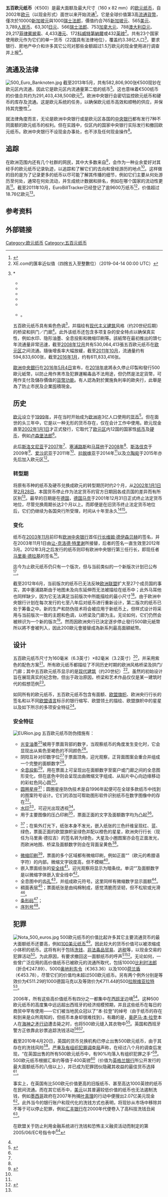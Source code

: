 {{noteTA
|1=zh-hans:欧元;zh-hk:歐羅;zh-tw:歐元;
}}
{{Infobox Cash
|  國家         = [[欧元区|欧元区]]及[[欧洲联盟机构|欧盟机构]]
|  面額         = 五百欧元
|  價值         = 500
|  單位         = 欧元
|  長度         = 160
|  闊度         = 82
|  原材料       = 棉纤维<ref name="Interactive security features">{{cite web|url=http://www.ecb.int/euro/html/security_features.en.html|title=ECB: Security Features|accessdate=2011-10-22|work=European Central Bank|publisher=ecb.int|year=2002|deadurl=yes|archiveurl=https://www.webcitation.org/69xG08QmM?url=http://www.ecb.int/euro/html/security_features.en.html|archivedate=2012-08-16}}</ref>
|  防偽特徵      = [[全息投影|全息投影]]、[[圆圈星座防伪技术|圆圈星座]]、[[水印|水印]]、[[微缩印刷|微缩印刷]]、{{link-en|隐形墨水|Invisible ink|紫外油墨}}、压凸印刷、[[安全线|安全线]]、稠面表层、[[齿孔|齿孔]]、对印数字、[[光学变色油墨|光变油墨]]、[[条形码|条形码]]、[[序列号|序列号]]<ref name="Interactive security features" />
|  年份         = 2002年至今<ref name="Introduction" />
|  正面1        = EUR 500 obverse (2002 issue).jpg
|  正面1圖案     = [[现代主义建筑|现代主义]]窗户<ref name="Banknotes index" />
|  正面1設計師   = {{link-de|罗伯特·卡利纳|Robert Kalina}}<ref name="Design">{{cite web|url=http://www.ecb.int/euro/banknotes/html/design.en.html|title=ECB: Banknotes design|publisher=ECB|work=ECB|accessdate=2011-10-13|date=February 1996|archive-date=2013-05-10|archive-url=https://web.archive.org/web/20130510081134/http://www.ecb.int/euro/banknotes/html/design.en.html|dead-url=no}}</ref>
|  正面1日期     = 1996年12月3日<ref name="Design" />
|  背面1        = EUR 500 reverse (2002 issue).jpg
|  背面1圖案     = [[现代主义建筑|现代主义]]桥梁及及欧洲地图<ref name="Banknotes index" />
|  背面1設計師   = 罗伯特·卡利纳<ref name="Design" />
|  背面1日期     = 1996年12月3日<ref name="Design" />
|}}
'''五百欧元纸币'''（€500）是最大面额及最大尺寸（160 x 82 mm）的[[欧元纸币|欧元纸币]]，自2002年[[欧元|欧元]]（以现金形式）面世以来开始流通<ref>{{cite news|url=http://pqasb.pqarchiver.com/smgpubs/access/97637858.html?dids=97637858:97637858&FMT=ABS&FMTS=ABS:FT&type=current&date=Jan+01%2C+2002&author=Alf+Young%3B+on+Tuesday&pub=The+Herald&desc=Witnessing+a+milestone+in+European+history&pqatl=google|title=Witnessing a milestone in European history|publisher=Back Issue|work=The Herald|date=2002-01-01|accessdate=2011-10-23|first=Alf|last=Young|archive-date=2012-11-08|archive-url=https://web.archive.org/web/20121108044250/http://pqasb.pqarchiver.com/smgpubs/access/97637858.html?dids=97637858:97637858&FMT=ABS&FMTS=ABS:FT&type=current&date=Jan+01,+2002&author=Alf+Young%3B+on+Tuesday&pub=The+Herald&desc=Witnessing+a+milestone+in+European+history&pqatl=google|dead-url=no}}</ref>。它是全球价值第3高[[流通貨幣|流通貨幣]]，僅次於10000[[新加坡元|新加坡元]]與1000[[瑞士法郎|瑞士法郎]]，價值约合765[[新加坡元|新加坡元]]、565[[美元|美元]]、3,789[[人民币|人民币]]、63,301[[日元|日元]]、566[[瑞士法郎|瑞士法郎]]、753[[加拿大元|加拿大元]]、788[[澳大利亞元|澳大利亞元]]、29,217[[菲律賓披索|菲律賓披索]]、4,433[[港元|港元]]、172[[科威特第納爾|科威特第納爾]]或432[[英镑|英镑]]<ref name="Currency exchange">XE.com的匯率近似值（四捨五入至整數位）（2019-04-14 00:00 UTC）</ref>。共有23个国家使用欧元作为它们的单一货币（22国具有法律地位），覆盖约3.38亿人口<ref>* {{cite web |url=http://www.eurocoins.co.uk/andorra.html |title=Andorran Euro Coins |year=2003 |accessdate=2011-10-15 |publisher=Eurocoins.co.uk |work=Eurocoins.co.uk |archive-url=https://www.webcitation.org/69xG0zWU4?url=http://www.eurocoins.co.uk/andorra.html |archive-date=2012-08-16 |dead-url=yes }}
* {{cite web |url=http://www.unmikonline.org/regulations/admdirect/1999/089%20Final%20%20ADE%201999-02.htm |title=By UNMIK administration direction 1999/2 |publisher=Unmikonline.org |date=1999-10-04 |accessdate=2010-05-30 |deadurl=yes |archiveurl=https://web.archive.org/web/20110607234444/http://www.unmikonline.org/regulations/admdirect/1999/089%20Final%20%20ADE%201999-02.htm |archivedate=2011-06-07 }}
* {{cite web |url=http://eur-lex.europa.eu/LexUriServ/LexUriServ.do?uri=OJ:L:2002:142:0059:0073:EN:PDF |title=By monetary agreement between France (acting for the EC) and Monaco |date=2002-05-31 |accessdate=2010-05-30 |archive-date=2013-08-25 |archive-url=https://web.archive.org/web/20130825185516/http://eur-lex.europa.eu/LexUriServ/LexUriServ.do?uri=OJ:L:2002:142:0059:0073:EN:PDF |dead-url=no }}
* {{cite web |url=http://eur-lex.europa.eu/LexUriServ/LexUriServ.do?uri=OJ:C:2001:209:0001:0004:EN:PDF |title=By monetary agreement between Italy (acting for the EC) and San Marino |date=2001-07-27 |accessdate=2010-05-30 |archive-date=2013-08-25 |archive-url=https://web.archive.org/web/20130825201219/http://eur-lex.europa.eu/LexUriServ/LexUriServ.do?uri=OJ:C:2001:209:0001:0004:EN:PDF |dead-url=no }}
* {{cite web |url=http://eur-lex.europa.eu/LexUriServ/LexUriServ.do?uri=OJ:C:2001:299:0001:0004:EN:PDF |title=By monetary agreement between Italy (acting for the EC) and Vatican City |date=2001-10-25 |accessdate=2010-05-30 |archive-date=2013-08-25 |archive-url=https://web.archive.org/web/20130825193029/http://eur-lex.europa.eu/LexUriServ/LexUriServ.do?uri=OJ:C:2001:299:0001:0004:EN:PDF |dead-url=no }}
* {{cite web |url=http://www.ecb.europa.eu/euro/intro/html/map.en.html |title=ECB: Map of euro area 1999 – 2011 |date=2011-01-01 |accessdate=2011-10-27 |work=ECB |publisher=ecb.int |archive-date=2014-03-26 |archive-url=https://web.archive.org/web/20140326154335/http://www.ecb.europa.eu/euro/intro/html/map.en.html |dead-url=no }}
* {{cite web |url=http://epp.eurostat.ec.europa.eu/tgm/table.do?tab=table&language=en&pcode=tps00001&tableSelection=1&footnotes=yes&labeling=labels&plugin=1 |title=Total population as of 1 January |publisher=Epp.eurostat.ec.europa.eu |date=2011-03-11 |accessdate=2011-07-17 |archiveurl=https://web.archive.org/web/20110720161751/http://epp.eurostat.ec.europa.eu/tgm/table.do?tab=table&language=en&pcode=tps00001&tableSelection=1&footnotes=yes&labeling=labels&plugin=1 |archivedate=2011-07-20 |deadurl=no }}</ref>。

五百欧元纸币具有紫色色调<ref name="Banknotes index">{{cite web|url=http://www.ecb.int/euro/banknotes/html/index.en.html|title=ECB: Banknotes|publisher=European Central Bank|work=European Central Bank|year=2002|accessdate=2011-10-13|archive-date=2013-07-29|archive-url=https://web.archive.org/web/20130729021648/http://www.ecb.int/euro/banknotes/html/index.en.html|dead-url=no}}</ref>，并描绘有[[现代主义建筑|现代主义建筑]]风格（约20世纪后期）的桥梁和拱门／门廊<ref name="Banknotes index" />。此外该纸币还包含多项复杂的安全特点以确保真实性，例如水印、隐形油墨、全息投影和微缩印刷等。該紙幣在最初推出的頭七年流通量非常迅速，截至[[2008年|2008年]][[12月|12月]]共有530,064,413張五百欧元纸币在[[欧元区|欧元区]]之间流通。隨後增長率大幅放緩，截至[[2011年|2011年]][[10月|10月]]，流通量约有594,833,600张，截至[[2016年|2016年]][[1月|1月]]，约有611,833,416张。

[[歐洲中央銀行|歐洲中央銀行]]在[[2016年|2016年]][[5月4日|5月4日]]宣布，在[[2018年|2018年]]底將永久停止印製和發行500歐元紙幣，以防止用作黑市及犯罪運輸毒品不法用途，但仍然是法定貨幣，可用作支付及儲存價值的[[貨幣#貨幣的功能|貨幣功能]]。有人認為對於實施負利率的歐央行，此舉是為了防止市民及企業囤積現金。

==历史==
{{rellink|extraclasses=boilerplate seealso noprint|主條目：{{link-en|欧元历史|History of the euro}}}}

[[欧元|欧元]]设立于[[1999年|1999年]]，并在当时开始成为[[欧洲|欧洲]]逾3亿人口使用的[[货币|货币]]<ref name="Introduction">{{cite web|url=http://www.ecb.int/euro/intro/html/index.en.html|title=ECB: Introduction|publisher=ECB|work=ECB|accessdate=2011-10-21 <!--Added by DASHBot-->|archive-date=2013-07-10|archive-url=https://web.archive.org/web/20130710012301/http://www.ecb.int/euro/intro/html/index.en.html|dead-url=no}}</ref>。但在面世的头三年中，它是以一种无形的货币存在，仅在会计工作中使用。欧元现金直至[[2002年|2002年]][[1月1日|1月1日]]才正式發行，它取代了[[欧元区|欧元区]]内12国的国家性[[纸币|纸币]]及[[硬币|硬币]]，例如[[卢森堡法郎|卢森堡法郎]]<ref name="Introduction" />。

此后[[斯洛文尼亚|斯洛文尼亚]]于[[2007年|2007年]]<ref>{{cite web |url=http://ec.europa.eu/economy_finance/focuson/focuson9120_en.htm |title=Slovenia joins the euro area - European Commission |publisher=European Commission |date=2011-06-16 |accessdate=2013-08-06 |deadurl=yes |archiveurl=https://web.archive.org/web/20130911232930/http://ec.europa.eu/economy_finance/focuson/focuson9120_en.htm |archivedate=2013-09-11 }}</ref>、[[塞浦路斯|塞浦路斯]]和[[马耳他|马耳他]]于[[2008年|2008年]]<ref>{{cite news | url=http://news.bbc.co.uk/2/hi/europe/7165622.stm | title=Cyprus and Malta adopt the euro - BBC NEWS | work=BBC News | date=2008-01-01 | agency=British Broadcasting Corporation | accessdate=2013-08-06 | archive-date=2013-09-11 | archive-url=https://web.archive.org/web/20130911135842/http://news.bbc.co.uk/2/hi/europe/7165622.stm | dead-url=no }}</ref>、[[斯洛伐克|斯洛伐克]]于2009年<ref>{{cite news | url=http://www.businessweek.com/stories/2008-12-31/slovakia-joins-decade-old-euro-zonebusinessweek-business-news-stock-market-and-financial-advice | title=Slovakia Joins Decade-Old Euro Zone - Businessweek | work=Bloomberg Businessweek | date=2008-12-31 | agency=Bloomberg | accessdate=2013-08-06 | author=Kubosova, Lucia | archive-date=2020-07-04 | archive-url=https://web.archive.org/web/20200704130230/https://www.bloomberg.com/news/articles/2008-12-31/slovakia-joins-decade-old-euro-zonebusinessweek-business-news-stock-market-and-financial-advice }}</ref>、[[爱沙尼亚|爱沙尼亚]]于2011年<ref>{{cite news | url=http://www.rte.ie/news/2010/0713/133287-euro/ | title=Estonia to join euro zone in 2011 | work=RTÉ News | date=2010-07-13 | agency=Radió Teilifís Éireann | accessdate=2013-08-06 | archive-date=2014-01-01 | archive-url=https://web.archive.org/web/20140101094829/http://www.rte.ie/news/2010/0713/133287-euro/ | dead-url=no }}</ref>、[[拉脱维亚|拉脱维亚]]于2014年<ref name="Latvia Eurozone">{{cite web | url=http://online.wsj.com/article/SB10001424127887324507404578595440293862344.html | title=Latvia Gets Green Light to Join Euro Zone -WSJ.com | publisher=Wall Street Journal | work=Wall Street Journal | date=2013-07-09 | accessdate=2013-07-31 | author1=Van Tartwijk, Maarten | author2=Kaza, Juris | archive-date=2013-08-15 | archive-url=https://web.archive.org/web/20130815050306/http://online.wsj.com/article/SB10001424127887324507404578595440293862344.html | dead-url=no }}</ref>以及[[立陶宛|立陶宛]]于2015年亦先后加入欧元区<ref>{{cite web|url=http://finance.ifeng.com/a/20150119/13439857_0.shtml|title=欧元区里的“穷哥们”|publisher=凤凰网|date=2015-01-19|accessdate=2015-03-02|archive-date=2015-04-02|archive-url=https://web.archive.org/web/20150402144808/http://finance.ifeng.com/a/20150119/13439857_0.shtml|dead-url=no}}</ref>。

===转型期===
将原有币种的纸币及硬币兑换成欧元的转型期历时约2个月，从[[2002年|2002年]][[1月1日|1月1日]]至[[2月28日|2月28日]]。本国货币停止作为法定货币的官方日期因各成员国的差异而有所区别<ref name="Introduction"/>。最早的日期是在[[德国|德国]]，[[德国马克|德国马克]]于2001年12月31日正式终止法定货币地位，尽管兑换周期长达2个月以上。而即便是在旧货币终止法定货币地位后，它们仍继续为各国央行所受理，时间从十年至永久<ref name="Introduction" /><ref>{{cite web | url=http://www.centralbank.ie/about-us/Documents/PRESSKIT%20-%2010th%20anniversary%20of%20the%20euro.pdf | title=Press kit - tenth anniversary of the euro banknotes and coins | publisher=Central Bank of Ireland | work=ECB | year=2011 | accessdate=2012-08-21 | archive-date=2012-11-14 | archive-url=https://web.archive.org/web/20121114220243/http://www.centralbank.ie/about-us/Documents/PRESSKIT%20-%2010th%20anniversary%20of%20the%20euro.pdf | dead-url=no }}</ref>。

===变化===
纸币在[[2003年|2003年]][[11月|11月]]前印有[[欧洲中央银行|欧洲中央银行]]首任[[欧洲中央银行行长|行长]][[维姆·德伊森贝赫|维姆·德伊森贝赫]]的签名，并在2003年11月1日由[[让-克洛德·特里谢|让-克洛德·特里谢]]所接替，后者的签名一直生效至2012年3月。2012年3月之后发行的纸币则印有欧洲中央银行第三任行长，即现任者[[马里奥·德拉基|马里奥·德拉基]]的签名<ref name="Banknotes index" />。

迄今为止欧元纸币仍只有一个版次，但与当前类似的一个新版次计划已公布<ref name="Euro series 2">{{cite web | url=http://www.ecb.int/pub/pdf/other/p041-048_mb200508en.pdf | title=ECB Monthly bulletin- August 2005 - THE EURO BANKNOTES: DEVELOPMENTS AND FUTURE CHALLENGES | publisher=ecb.int | work=ECB | date=2005-08 | accessdate=2012-08-21 | at=pg.43, section 'THE SECOND SERIES OF EURO BANKNOTES' | archive-date=2012-04-17 | archive-url=https://web.archive.org/web/20120417104553/http://www.ecb.int/pub/pdf/other/p041-048_mb200508en.pdf | dead-url=yes }}</ref>。

截至2012年6月，当前版次的纸币已无法反映[[欧洲联盟|欧洲联盟]]扩大至27个成员国的事实，其中塞浦路斯由于地图未及向东延伸而无法被描绘在纸币中；此外马耳他也同样缺少，因为它无法满足当前版次中所能描绘的最小尺寸<ref name="ECBdesign">{{cite web| url = http://www.ecb.europa.eu/euro/banknotes/html/index.en.html#main| title = The Euro: Banknotes: Design elements| accessdate = 2009-07-05| author = European Central Bank| authorlink = 欧洲中央银行| quote = The banknotes show a geographical representation of Europe. It excludes islands of less than 400 square kilometres because high-volume offset printing does not permit the accurate reproduction of small design elements.| archive-date = 2015-11-13| archive-url = https://web.archive.org/web/20151113181600/http://www.ecb.europa.eu/euro/banknotes/html/index.en.html#main| dead-url = no}}</ref>。由于欧洲中央银行计划在每次发行的七至八年后对纸币进行重新设计，第二版次的纸币已处于筹备之中。新的生产和防伪技术将会被应用于新纸币上，但样式设计将采用与当前版次一致的主题和色调，以桥梁及门廊为主。无论如何，它们仍然会被辨识为一个新的版次<ref>{{cite web |url=http://www.dnb.nl/dnb/home?lang=en&id=tcm:47-150696-64 |title=The life cycle of a banknote |publisher=De Nederlandsche Bank |accessdate=2007-08-17 |deadurl=yes |archiveurl=https://web.archive.org/web/20070926234241/http://www.dnb.nl/dnb/home?lang=en&id=tcm%3A47-150696-64 |archivedate=2007-09-26 }}</ref>。然而因欧洲央行已決定逐步停止發行500歐元紙幣所以將不會被列入，因此200歐元會接替成為新系列最高面額紙幣。

==设计==
五百欧元纸币尺寸为160毫米（6.3英寸）×82毫米（3.2英寸）<ref name="Security">{{cite web|url=http://www.ecb.int/euro/banknotes/security/html/index.en.html|title=ECB: Security Features|publisher=ECB|work=ECB|accessdate=2015-03-02|archive-date=2013-08-03|archive-url=https://web.archive.org/web/20130803040453/http://www.ecb.int/euro/banknotes/security/html/index.en.html|dead-url=no}}</ref>，并采用紫色的配色方案<ref name="Security" />。所有欧元纸币都描绘了不同历史时期的欧洲风格桥梁及拱门/门廊；其中五百欧元纸币显示的是[[现代主义建筑|现代建筑]]（约20世纪）<ref name="Security" />。虽然{{link-de|罗伯特·卡利纳|Robert Kalina}}的初始设计旨在展现真实的纪念物，但出于政治原因，桥梁和艺术作品仅仅是某一建筑时代的假想范例<ref>{{cite news|url=http://news.bbc.co.uk/hi/english/static/slideshow/money_talks/slide2.stm|title=Money talks – the new Euro cash|date=1996-12|accessdate=2011-10-13|work=BBC News|publisher=BBC News|archive-date=2011-10-22|archive-url=https://web.archive.org/web/20111022072912/http://news.bbc.co.uk/hi/english/static/slideshow/money_talks/slide2.stm|dead-url=no}}</ref>。

如同所有的欧元纸币，五百欧元纸币包含有面额、[[欧盟旗帜|欧盟旗帜]]、欧洲央行行长的签名和以不同[[欧洲联盟语言|欧盟语言]]标示的银行缩写、欧盟领土的描绘、欧盟旗帜中的星星以及如下所示的多项安全特征<ref name="Banknotes index" />。

===安全特征===
[[File:EURion.jpg|thumb]]
五百欧元纸币防伪措施有：
* [[光学变色油墨|光变油墨]]<ref name="Security" />被用于票面背部的数字，当观察纸币的角度发生变化时，它会显现出从紫色至褐色的不同颜色<ref name="Titling" />。
* 阴阳互补对印数字位<ref name="Security" />于票面顶角，迎光观察，正背面图案会重合并组成一个完整的面额数字<ref name="Look" />。
* [[全息投影|全息投影]]<ref name="Security" />，用在票面上可呈现出在面额数字至窗户或门廊之间的全息图形变化，但在底色中则会呈现出由微缩文字组成、从贴片中心向边缘移动的彩虹色同心圆<ref name="Titling">{{cite web|url=http://www.ecb.int/euro/banknotes/security/tilt/html/index.en.html|title=ECB:Tilt|work=ECB|publisher=ecb.int|date=2002-01-01|accessdate=2011-10-22|deadurl=yes|archiveurl=https://www.webcitation.org/6AZ5kfkQg?url=http://www.ecb.int/euro/banknotes/security/tilt/html/index.en.html|archivedate=2012-09-10|df=}}</ref>。
* [[圆圈星座防伪技术|圆圈星座]]<ref name="Security" />；圆圈星座防伪技术是自1996年起便可在全球多款纸币中找到的图案符号设计。它们的添加可帮助图形软件识别纸币在数字图像中的存在<ref name="Security" />。
* [[水印|水印]]<ref name="Security" />，可迎光出现透视<ref name="Security" />。
* 用于主要图像的压凸印刷<ref name="Security" />，票面正面的文字及面额数字均为凸起<ref name="Feel">{{cite web|url=http://www.ecb.int/euro/banknotes/security/feel/html/index.en.html|title=ECB: Feel|work=ECB|publisher=ecb.int|date=2011-01-01|accessdate=2011-10-22|archive-url=https://web.archive.org/web/20111021234601/http://www.ecb.int/euro/banknotes/security/feel/html/index.en.html|archive-date=2011-10-21|dead-url=yes}}</ref>。
* {{link-en|隐形墨水|Invisible ink|紫外油墨}}<ref name="Security" />；在紫外灯光下，纸张本身不发光，嵌入纸张的三色纤维呈现红、蓝、绿色，票面正面的欧盟旗帜呈绿色并配以橙色的星星，欧洲央行行长（现任为马里奥·德拉吉）的签名转为绿色，大星及小圈图案亦会在正面发光，而欧洲地图、桥梁及面额数字则会在背面呈黄色<ref name="Additional Features">{{cite web|url=http://www.ecb.int/euro/banknotes/security/additional/html/index.en.html|title=ECB: Additional features|work=ECB|publisher=ecb.int|date=2002-01-01|accessdate=2011-10-22|archive-url=https://web.archive.org/web/20111023172924/http://www.ecb.int/euro/banknotes/security/additional/html/index.en.html|archive-date=2011-10-23|dead-url=yes}}</ref>。
* [[微缩印刷|微缩印刷]]<ref name="Security" />，票面的多个区域都有微缩印刷，例如正面“{{lang|el|EYPΩ}}”（欧元的希腊语字符）的内部。微缩文字锐度高，但不模糊<ref name="Additional Features" />。
* 嵌入票面纸张的[[安全线|安全线]]<ref name="Security" />。迎光观察将显示为暗条纹。单词“{{lang|en|EURO}}”及面额数字是以微缩字体嵌入安全线中<ref name="Look">{{cite web|url=http://www.ecb.int/euro/banknotes/security/look/html/index.en.html|title=ECB: Look|work=ECB|publisher=ecb.int|date=2002-01-01|accessdate=2011-10-22|archive-url=https://web.archive.org/web/20111023172929/http://www.ecb.int/euro/banknotes/security/look/html/index.en.html|archive-date=2011-10-23|dead-url=yes}}</ref>。
* 全息图中的[[齿孔|齿孔]]<ref name="Security" />，并组成欧元符号。这里同样有微缩数字显示面额<ref name="Look" />。
* 稠面表层<ref name="Security" />；票面纸张是由纯棉制成，感觉清脆而坚韧，但不松软或光滑<ref name="Feel" />。
* [[条形码|条形码]]<ref name="Security" />；
* [[序列号|序列号]]<ref name="Security" />。

==犯罪==
[[File:Nota_500_euros.jpg|thumb]]
500欧元纸币的价值比起许多其它主要流通货币的最大面额纸币还要高，例如[[100美元纸币|100美元纸币]]<ref name="BBC 500 euro">{{cite news |url=http://news.bbc.co.uk/1/shared/spl/hi/business/03/euro_cash/currency/html/500_euro.stm |title=500 euro |publisher=BBC News |accessdate=2011-04-25 |archive-date=2008-10-09 |archive-url=https://web.archive.org/web/20081009141602/http://news.bbc.co.uk/1/shared/spl/hi/business/03/euro_cash/currency/html/500_euro.stm |dead-url=no }}</ref>。因此较大的货币价值可以被浓缩成小体积的纸币。这将有利于包括[[洗钱|洗钱]]、[[非法毒品贸易|非法毒品贸易]]、[[逃税|逃税]]等，以现金交易的犯罪活动<ref>{{cite news|author=Daniel Gross|url=http://www.slate.com/id/2111504/|title=Euro Trash|publisher=Slate|date=2004-12|accessdate=2015-03-02|archive-date=2011-09-16|archive-url=https://web.archive.org/web/20110916173653/http://www.slate.com/id/2111504/|dead-url=no}}</ref>。为此原因，有要求撤回这一面额纸币的呼声<ref name="500 euro notes in Spain" /><ref name="Digital Debate Blog">[http://digitaldebateblogs.typepad.com/digital_money/2009/08/the-raid-in-spain.html The raid in Spain] {{Wayback|url=http://digitaldebateblogs.typepad.com/digital_money/2009/08/the-raid-in-spain.html |date=20150430105649 }} Digital money forum</ref>。无论如何，一些曾广泛应用的高价值纸币已被欧元的流通所取代，包括10000[[比利时法郎|比利时法郎]]（折合€247.89）、5000[[奥地利先令|奥地利先令]]（€363.36）以及1000[[荷兰盾|荷兰盾]]（€453.78），尽管它们的价值均未超过500欧元纸币。另有两个例外分别是等效价为€511.29的1000德国马克以及等效价为€711.44的500[[拉脱维亚拉特|拉脱维亚拉特]]<ref name="BBC 500 euro" />。

2006年，所有这些高价值纸币有四分之一都集中在[[西班牙|西班牙]]边境<ref name="500 euro notes in Spain" />。这种500欧元纸币的高度集中远远超出西班牙的经济规模预期，并且这些纸币在每日的商贸中罕有使用——它们被当地民众冠以了“本·拉登”的绰号（由于纸币的存在和到来是众所周知的，但纸币本身却很难找到）。有趣的是，[[奥萨马·本·拉登|奥萨马·本·拉登]]本人在[[海神之矛行动|海神之矛行动]]遭击毙之时，也将500欧元缝入其衣物中<ref>{{cite news|last=Casciani|first=Dominic|title=500 euro note – why criminals love it so|url=http://news.bbc.co.uk/2/hi/uk_news/magazine/8678979.stm|newspaper=BBC News|date=2010-05-13|accessdate=2015-03-02|archive-date=2015-02-09|archive-url=https://web.archive.org/web/20150209025312/http://news.bbc.co.uk/2/hi/uk_news/magazine/8678979.stm|dead-url=no}}</ref>。英国和西班牙警方正依靠此钞票追踪洗钱活动<ref name="500 euro notes in Spain">{{cite news |url=http://www.nytimes.com/2006/04/19/business/worldbusiness/19iht-euro.html |title=One in four €500 bills are in Spain. Why? Crime might be the answer |last=McLean |first=Renwick |work=New York Times |date=2006-04-19 |accessdate=2011-05-02 |archive-date=2012-11-15 |archive-url=https://web.archive.org/web/20121115074754/http://www.nytimes.com/2006/04/19/business/worldbusiness/19iht-euro.html |dead-url=no }}</ref><ref name="Digital Debate Blog" />。

截至2010年4月20日，英国的货币兑换机构已停止出售500欧元纸币，由于其存在的洗钱风险<ref name="UK Ban">{{cite news|url=http://news.bbc.co.uk/2/hi/uk_news/8678886.stm|title=Organised crime fears cause ban on 500 euro sales|date=2010-05-13|accessdate=2011-10-25|first=Dominic|last=Casciani|publisher=BBC News|archive-date=2011-11-05|archive-url=https://web.archive.org/web/20111105171639/http://news.bbc.co.uk/2/hi/uk_news/8678886.stm|dead-url=no}}</ref>。[[严重及有组织犯罪调查局|严重及有组织犯罪调查局]]声称，在经过八个月的调查后发现，“在英国出售的所有500欧元纸币中，有90%均落入有组织犯罪之手”<ref name="UK Ban" />。500欧元纸币根据汇率约等值于400英镑<ref name="Currency exchange" />（价值为[[英格兰银行|英格兰银行]]所公开发行的最大面额纸币的八倍以上），并已成为犯罪团伙隐藏其收益的最佳货币选择<ref name="UK Ban" />。

事实上，在英国有比500欧元价值更高的旧版纸币、甚至高达1000英镑的纸币在民间流通。而在其它纸币中，[[美元|美元]]以其普遍较低价值的纸币也无法遏制洗钱，例如[[墨西哥|墨西哥]]政府在2007年拘捕[[叶真理|叶真理]]的行动中便搜出2.07亿美元现金<ref>{{cite web|url=http://news.sohu.com/20091124/n268412555.shtml|title=头号华裔大毒枭叶真理：无疑是个“人物”|publisher=搜狐|date=2009-11-24|accessdate=2015-03-02|archive-date=2015-04-02|archive-url=https://web.archive.org/web/20150402155641/http://news.sohu.com/20091124/n268412555.shtml|dead-url=no}}</ref>。此外当今的银行账户和现代化的洗钱方式也表明，将现钞从市场中移除并不等于可以停止犯罪，例如[[汇丰银行|汇丰银行]]在2000年代便卷入了高科技洗钱丑闻<ref>{{cite web|url=http://bank.hexun.com/2012/hsbcmoneylaundering/|title=汇丰银行深陷洗钱丑闻|publisher=和讯网|accessdate=2015-03-02|archive-date=2015-04-02|archive-url=https://web.archive.org/web/20150402154532/http://bank.hexun.com/2012/hsbcmoneylaundering/|dead-url=no}}</ref>。

在欧盟关于防止利用金融系统进行洗钱和恐怖主义融资活动而制定的第2005/06/EC号指令中<ref name="EU directive 2005/06/EC">{{cite web |url=http://eur-lex.europa.eu/LexUriServ/LexUriServ.do?uri=CELEX:32005L0060:EN:HTML |title=Directive 2005/60/EC of the European Parliament and of the Council of 26 October 2005 on the prevention of the use of the financial system for the purpose of money laundering and terrorist financing |publisher=Eur-lex.europa.eu |accessdate=2011-04-25 |archive-date=2011-12-28 |archive-url=https://web.archive.org/web/20111228134938/http://eur-lex.europa.eu/LexUriServ/LexUriServ.do?uri=CELEX:32005L0060:EN:HTML |dead-url=no }}</ref>，要求银行、房地产中介和许多其它公司对那些金额超过1.5万欧元的现金使用进行调查并上报<ref name="EU directive 2005/06/EC" />。

==流通及法律==
[[File:500_Euro_Banknoten.jpg|thumb]]
截至2013年5月，共有582,806,900张€500现钞在欧元区内流通，因此它是欧元区内流通量第二低的纸币<ref name="Circulation">{{cite web|url=http://www.ecb.int/stats/euro/circulation/html/index.en.html|title=ECB: Circulation|work=European Central Bank|publisher=European Central Bank|accessdate=2011-10-13|date=2011-08|archive-date=2013-08-03|archive-url=https://web.archive.org/web/20130803032958/http://www.ecb.int/stats/euro/circulation/html/index.en.html|dead-url=no}}</ref>。这也意味着€500纸币的价值合共约为291,403,438,500欧元<ref name="Circulation" />。欧洲中央银行会密切监控欧元纸币和硬币的库存及流通。这是欧元系统的任务，以确保欧元纸币高效和顺畅的供应，并保持其完整性<ref name="Circulation" />。

就法律角度而言，无论是欧洲中央银行或是欧元区各国的[[中央银行|中央银行]]都有发行7种不同面额的欧元纸币的权利。但在实践中，仅区内的国家中央银行实际发行和撤回欧元纸币。欧洲中央银行不设现金办事处，也不涉及任何现金操作<ref name="Introduction" />。

==追踪==
在欧洲范围内还有几个社群的网民，其中大多数来自{{link-en|EuroBillTracker|EuroBillTracker}}<ref name="EuroBillTracker About">{{cite web|url=http://en.eurobilltracker.com/about/|title=EuroBillTracker - About this site|date=2002-01-01|accessdate=2011-10-21|work=Philippe Girolami, Anssi Johansson, Marko Schilde|publisher=EuroBillTracker|archive-date=2013-05-07|archive-url=https://web.archive.org/web/20130507044301/http://en.eurobilltracker.com/about/|dead-url=yes}}</ref>，会作为一种业余爱好对其经手的欧元纸币记录轨迹，以追踪和了解它们的去向和曾经游历的地点<ref name="EuroBillTracker About"/>。这样做的目的是为了记录更多的纸币以尽可能了解其传播的细节，例如它们主要从何处游历至何处，通常在何处流动，并生成统计数据和排名，例如在哪个国家的流动性更高<ref name="EuroBillTracker About"/>。截至2011年10月，EuroBillTracker已经登记了逾9600万纸币<ref name="EuroBilltracker Statistics">{{cite web|url=http://en.eurobilltracker.com/stats/|title=EuroBillTracker - Statistics|date=2002-01-01|accessdate=2011-10-21|work=Philippe Girolami, Anssi Johansson, Marko Schilde|publisher=EuroBillTracker|archive-date=2011-10-22|archive-url=https://web.archive.org/web/20111022221005/http://en.eurobilltracker.com/stats/|dead-url=yes}}</ref>，价值超过18.76亿欧元<ref name="EuroBilltracker Statistics"/>。

==参考资料==
{{reflist|3}}

==外部链接==
{{Commonscat-inline|500 euro banknotes}}

{{Spoken Wikipedia|有声条目：500欧元纸币；录制于：2017年2月5日.ogg|2017年|2月5日|普通话}}

{{欧元主题}}

[[Category:欧元纸币|Category:欧元纸币]]
[[Category:五百元纸币|Category:五百元纸币]]